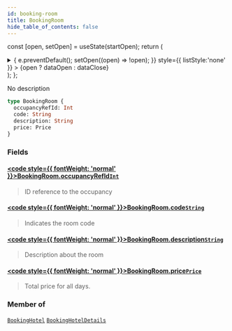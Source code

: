 ```yaml
---
id: booking-room
title: BookingRoom
hide_table_of_contents: false
---
```






const [open, setOpen] = useState(startOpen);
return (
<details {...(open ? { open: true } : {})} className="details" style={{ border:'none', boxShadow:'none', background:'var(--ifm-background-color)' }}>
<summary
onClick={(e) => {
e.preventDefault();
setOpen((open) => !open);
}}
style={{ listStyle:'none' }} >
{open ? dataOpen : dataClose}
</summary>
{open && children}
</details>
);
};

No description

```graphql
type BookingRoom {
  occupancyRefId: Int
  code: String
  description: String
  price: Price
}
```

### Fields

#### [<code style={{ fontWeight: 'normal' }}>BookingRoom.<b>occupancyRefId</b></code>](#)<Bullet />[`Int`](/api/scalars/int) <Badge class="badge badge--secondary" text="scalar"/>

> ID reference to the occupancy

#### [<code style={{ fontWeight: 'normal' }}>BookingRoom.<b>code</b></code>](#)<Bullet />[`String`](/api/scalars/string) <Badge class="badge badge--secondary" text="scalar"/>

> Indicates the room code

#### [<code style={{ fontWeight: 'normal' }}>BookingRoom.<b>description</b></code>](#)<Bullet />[`String`](/api/scalars/string) <Badge class="badge badge--secondary" text="scalar"/>

> Description about the room

#### [<code style={{ fontWeight: 'normal' }}>BookingRoom.<b>price</b></code>](#)<Bullet />[`Price`](/api/objects/price) <Badge class="badge badge--secondary" text="object"/>

> Total price for all days.

### Member of

[`BookingHotel`](/api/objects/booking-hotel) <Badge class="badge badge--secondary" text="object"/><Bullet />[`BookingHotelDetails`](/api/objects/booking-hotel-details) <Badge class="badge badge--secondary" text="object"/>
